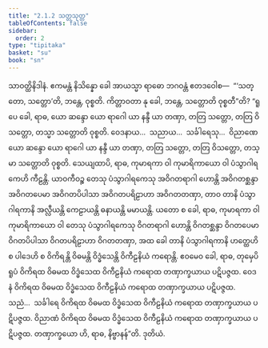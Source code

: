 ```yaml
---
title: "2.1.2 သတ္တသုတ္တ"
tableOfContents: false
sidebar:
  order: 2
type: "tipitaka"
basket: "su"
book: "sn"
---
```



<DynamicBreadcrumb />

<Division number="161" book="sn" e="ch" v="18" p="303">

<Paragraph number="825" book="sn">
သာဝတ္ထိနိဒါနံ. ဧကမန္တံ နိသိန္နော ခေါ အာယသ္မာ ရာဓော ဘဂဝန္တံ ဧတဒဝေါစ—  “‘သတ္တော, သတ္တော’တိ, ဘန္တေ, ဝုစ္စတိ. ကိတ္တာဝတာ နု ခေါ, ဘန္တေ, သတ္တောတိ ဝုစ္စတီ”တိ? “ရူပေ ခေါ, ရာဓ, ယော ဆန္ဒော ယော ရာဂေါ ယာ နန္ဒီ ယာ တဏှာ, တတြ သတ္တော, တတြ ဝိသတ္တော, တသ္မာ သတ္တောတိ ဝုစ္စတိ. ဝေဒနာယ…  သညာယ…  သင်္ခါရေသု…  ဝိညာဏေ ယော ဆန္ဒော ယော ရာဂေါ ယာ နန္ဒီ ယာ တဏှာ, တတြ သတ္တော, တတြ ဝိသတ္တော, တသ္မာ သတ္တောတိ ဝုစ္စတိ.
</Paragraph>

<Paragraph number="826" book="sn">
သေယျထာပိ, ရာဓ, ကုမာရကာ ဝါ ကုမာရိကာယော ဝါ ပံသွာဂါရကေဟိ ကီဠန္တိ. ယာဝကီဝဉ္စ တေသု ပံသွာဂါရကေသု အဝိဂတရာဂါ ဟောန္တိ အဝိဂတစ္ဆန္ဒာ အဝိဂတပေမာ အဝိဂတပိပါသာ အဝိဂတပရိဠာဟာ အဝိဂတတဏှာ, တာဝ တာနိ ပံသွာဂါရကာနိ အလ္လီယန္တိ ကေဠာယန္တိ ဓနာယန္တိ မမာယန္တိ. ယတော စ ခေါ, ရာဓ, ကုမာရကာ ဝါ ကုမာရိကာယော ဝါ တေသု ပံသွာဂါရကေသု ဝိဂတရာဂါ ဟောန္တိ ဝိဂတစ္ဆန္ဒာ ဝိဂတပေမာ ဝိဂတပိပါသာ ဝိဂတပရိဠာဟာ ဝိဂတတဏှာ, အထ ခေါ တာနိ ပံသွာဂါရကာနိ ဟတ္ထေဟိ စ ပါဒေဟိ စ ဝိကိရန္တိ ဝိဓမန္တိ ဝိဒ္ဓံသေန္တိ ဝိကီဠနိယံ ကရောန္တိ. ဧဝမေဝ ခေါ, ရာဓ, တုမှေပိ ရူပံ ဝိကိရထ ဝိဓမထ ဝိဒ္ဓံသေထ ဝိကီဠနိယံ ကရောထ တဏှာက္ခယာယ ပဋိပဇ္ဇထ. ဝေဒနံ ဝိကိရထ ဝိဓမထ ဝိဒ္ဓံသေထ ဝိကီဠနိယံ ကရောထ တဏှာက္ခယာယ ပဋိပဇ္ဇထ. သညံ…  သင်္ခါရေ ဝိကိရထ ဝိဓမထ ဝိဒ္ဓံသေထ ဝိကီဠနိယံ ကရောထ တဏှာက္ခယာယ ပဋိပဇ္ဇထ. ဝိညာဏံ ဝိကိရထ ဝိဓမထ ဝိဒ္ဓံသေထ ဝိကီဠနိယံ ကရောထ တဏှာက္ခယာယ ပဋိပဇ္ဇထ. တဏှာက္ခယော ဟိ, ရာဓ, နိဗ္ဗာနန်”တိ.

</Paragraph>
</Division>

<Paragraph number="827" type="center" book="sn">
ဒုတိယံ.
</Paragraph>